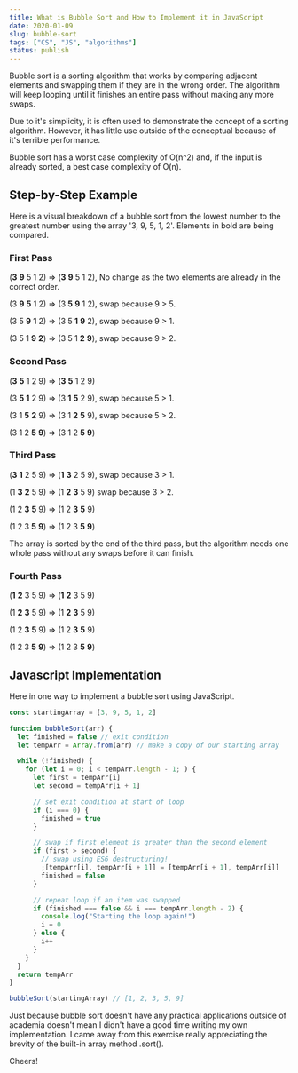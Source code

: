 ```yaml
---
title: What is Bubble Sort and How to Implement it in JavaScript
date: 2020-01-09
slug: bubble-sort
tags: ["CS", "JS", "algorithms"]
status: publish
---
```


Bubble sort is a sorting algorithm that works by comparing adjacent elements and swapping them if they are in the wrong order. The algorithm will keep looping until it finishes an entire pass without making any more swaps.

Due to it's simplicity, it is often used to demonstrate the concept of a sorting algorithm. However, it has little use outside of the conceptual because of it's terrible performance.

Bubble sort has a worst case complexity of O(n^2) and, if the input is already sorted, a best case complexity of O(n).

## Step-by-Step Example

Here is a visual breakdown of a bubble sort from the lowest number to the greatest number using the array '3, 9, 5, 1, 2'. Elements in bold are being compared.

### First Pass

(**3** **9** 5 1 2) => (**3** **9** 5 1 2), No change as the two elements are already in the correct order.

(3 **9** **5** 1 2) => (3 **5** **9** 1 2), swap because 9 > 5.

(3 5 **9** **1** 2) => (3 5 **1** **9** 2), swap because 9 > 1.

(3 5 1 **9** **2**) => (3 5 1 **2** **9**), swap because 9 > 2.

### Second Pass

(**3** **5** 1 2 9) => (**3** **5** 1 2 9)

(3 **5** **1** 2 9) => (3 **1** **5** 2 9), swap because 5 > 1.

(3 1 **5** **2** 9) => (3 1 **2** **5** 9), swap because 5 > 2.

(3 1 2 **5** **9**) => (3 1 2 **5** **9**)

### Third Pass

(**3** **1** 2 5 9) => (**1** **3** 2 5 9), swap because 3 > 1.

(1 **3** **2** 5 9) => (1 **2** **3** 5 9) swap because 3 > 2.

(1 2 **3** **5** 9) => (1 2 **3** **5** 9)

(1 2 3 **5** **9**) => (1 2 3 **5** **9**)

The array is sorted by the end of the third pass, but the algorithm needs one whole pass without any swaps before it can finish.

### Fourth Pass

(**1** **2** 3 5 9) => (**1** **2** 3 5 9)

(1 **2** **3** 5 9) => (1 **2** **3** 5 9)

(1 2 **3** **5** 9) => (1 2 **3** **5** 9)

(1 2 3 **5** **9**) => (1 2 3 **5** **9**)

## Javascript Implementation

Here in one way to implement a bubble sort using JavaScript.

```js
const startingArray = [3, 9, 5, 1, 2]

function bubbleSort(arr) {
  let finished = false // exit condition
  let tempArr = Array.from(arr) // make a copy of our starting array

  while (!finished) {
    for (let i = 0; i < tempArr.length - 1; ) {
      let first = tempArr[i]
      let second = tempArr[i + 1]

      // set exit condition at start of loop
      if (i === 0) {
        finished = true
      }

      // swap if first element is greater than the second element
      if (first > second) {
        // swap using ES6 destructuring!
        ;[tempArr[i], tempArr[i + 1]] = [tempArr[i + 1], tempArr[i]]
        finished = false
      }

      // repeat loop if an item was swapped
      if (finished === false && i === tempArr.length - 2) {
        console.log("Starting the loop again!")
        i = 0
      } else {
        i++
      }
    }
  }
  return tempArr
}

bubbleSort(startingArray) // [1, 2, 3, 5, 9]
```

Just because bubble sort doesn't have any practical applications outside of academia doesn't mean I didn't have a good time writing my own implementation. I came away from this exercise really appreciating the brevity of the built-in array method .sort().

Cheers!
